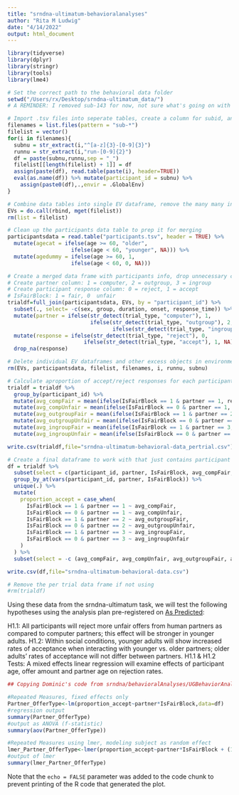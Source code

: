 ```yaml
---
title: "srndna-ultimatum-behavioralanalyses"
author: "Rita M Ludwig"
date: "4/14/2022"
output: html_document
---
```


```r
library(tidyverse)
library(dplyr)
library(stringr)
library(tools)
library(lme4)
```
```r
# Set the correct path to the behavioral data folder
setwd("/Users/rx/Desktop/srndna-ultimatum_data/")
# A REMINDER: I removed sub-143 for now, not sure what's going on with their EV file
```
```r
# Import .tsv files into seperate tables, create a column for subid, and save
filenames = list.files(pattern = "sub-*")
filelist = vector()
for(i in filenames){
  subnu = str_extract(i,"^[a-z]{3}-[0-9]{3}")
  runnu = str_extract(i,"run-[0-9]{2}")
  df = paste(subnu,runnu,sep = "_")
  filelist[[length(filelist) + 1]] = df 
  assign(paste(df), read.table(paste(i), header=TRUE))
  eval(as.name(df)) %>% mutate(participant_id = subnu) %>%
    assign(paste0(df),.,envir = .GlobalEnv)
}

# Combine data tables into single EV dataframe, remove the many many individual data tables
EVs = do.call(rbind, mget(filelist))
rm(list = filelist)

# Clean up the participants data table to prep it for merging
participantsdata = read.table("participants.tsv", header = TRUE) %>%
  mutate(agecat = ifelse(age >= 60, "older",
                    ifelse(age < 60, "younger", NA))) %>%
  mutate(agedummy = ifelse(age >= 60, 1,
                    ifelse(age < 60, 0, NA)))

# Create a merged data frame with participants info, drop unnecessary columns, create new columns for analysis prep, drop duplicate rows
# Create partner column: 1 = computer, 2 = outgroup, 3 = ingroup
# Create participant response column: 0 = reject, 1 = accept
# IsFairBlock: 1 = fair, 0  unfair
trialdf=full_join(participantsdata, EVs, by = "participant_id") %>%
  subset(., select= -c(sex, group, duration, onset, response_time)) %>% 
  mutate(partner = ifelse(str_detect(trial_type, "computer"), 1,
                          ifelse(str_detect(trial_type, "outgroup"), 2,
                                 ifelse(str_detect(trial_type, "ingroup"), 3, NA)))) %>%
  mutate(response = ifelse(str_detect(trial_type, "reject"), 0,
                        ifelse(str_detect(trial_type, "accept"), 1, NA))) %>%
  drop_na(response)

# Delete individual EV dataframes and other excess objects in environment
rm(EVs, participantsdata, filelist, filenames, i, runnu, subnu)

# Calculate aproportion of accept/reject responses for each participant within each block type x partner (i.e. computer x fair, computer x unfair, outgroup x fair, etc.)
trialdf = trialdf %>%
  group_by(participant_id) %>%
  mutate(avg_compFair = mean(ifelse(IsFairBlock == 1 & partner == 1, response, NA), na.rm=T)) %>%
  mutate(avg_compUnfair = mean(ifelse(IsFairBlock == 0 & partner == 1, response, NA), na.rm=T)) %>%
  mutate(avg_outgroupFair = mean(ifelse(IsFairBlock == 1 & partner == 2, response, NA), na.rm=T)) %>%
  mutate(avg_outgroupUnfair = mean(ifelse(IsFairBlock == 0 & partner == 2, response, NA), na.rm=T)) %>%
  mutate(avg_ingroupFair = mean(ifelse(IsFairBlock == 1 & partner == 3, response, NA), na.rm=T)) %>%
  mutate(avg_ingroupUnfair = mean(ifelse(IsFairBlock == 0 & partner == 3, response, NA), na.rm=T))

write.csv(trialdf,file="srndna-ultimatum-behavioral-data_pertrial.csv")

# Create a final dataframe to work with that just contains participant id, block and partner type, and porportion accept values
df = trialdf %>%
  subset(select = c(participant_id, partner, IsFairBlock, avg_compFair, avg_compUnfair, avg_outgroupFair, avg_outgroupUnfair, avg_ingroupFair, avg_ingroupUnfair)) %>%
  group_by_at(vars(participant_id, partner, IsFairBlock)) %>%
  unique(.) %>%
  mutate(
    proportion_accept = case_when(
      IsFairBlock == 1 & partner == 1 ~ avg_compFair,
      IsFairBlock == 0 & partner == 1 ~ avg_compUnfair,
      IsFairBlock == 1 & partner == 2 ~ avg_outgroupFair,
      IsFairBlock == 0 & partner == 2 ~ avg_outgroupUnfair,
      IsFairBlock == 1 & partner == 3 ~ avg_ingroupFair,
      IsFairBlock == 0 & partner == 3 ~ avg_ingroupUnfair
    )
  ) %>%
  subset(select = -c (avg_compFair, avg_compUnfair, avg_outgroupFair, avg_outgroupUnfair, avg_ingroupFair, avg_ingroupUnfair))

write.csv(df,file="srndna-ultimatum-behavioral-data.csv")

# Remove the per trial data frame if not using
#rm(trialdf)
```
Using these data from the srndna-ultimatum task, we will test the following hypotheses using the analysis plan pre-registered on [As Predicted](https://aspredicted.org/blind.php?x=43V_3R7):

H1.1: All participants will reject more unfair offers from human partners as compared to computer partners; this effect will be stronger in younger adults.
H1.2: Within social conditions, younger adults will show increased rates of acceptance when interacting with younger vs. older partners; older adults’ rates of acceptance will not differ between partners.
H1.1 & H1.2 Tests: A mixed effects linear regression will examine effects of participant age, offer amount and partner age on rejection rates.
```r
## Copying Dominic's code from srndna/behavioralAnalyses/UGBehaviorAnalyses_DF.R

#Repeated Measures, fixed effects only
Partner_OfferType<-lm(proportion_accept~partner*IsFairBlock,data=df)
#regression output
summary(Partner_OfferType)
#output as ANOVA (f-statistic)
summary(aov(Partner_OfferType))

#Repeated Measures using lmer, modeling subject as random effect
lmer_Partner_OfferType<-lmer(proportion_accept~partner*IsFairBlock + (1|participant_id),data = df)
#output of lmer
summary(lmer_Partner_OfferType)
```

Note that the `echo = FALSE` parameter was added to the code chunk to prevent printing of the R code that generated the plot.

